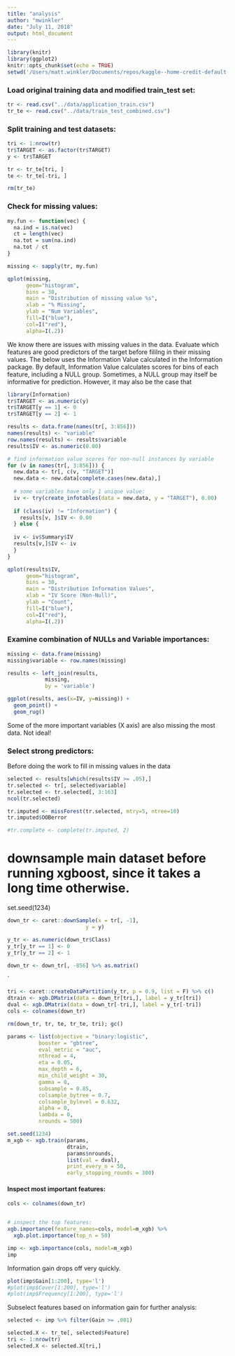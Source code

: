 ```yaml
---
title: "analysis"
author: "mwinkler"
date: "July 11, 2018"
output: html_document
---
```


```r
library(knitr)
library(ggplot2)
knitr::opts_chunk$set(echo = TRUE)
setwd('/Users/matt.winkler/Documents/repos/kaggle--home-credit-default-risk/mw')
```


### Load original training data and modified train_test set:
```r
tr <- read.csv("../data/application_train.csv")
tr_te <- read.csv("../data/train_test_combined.csv")

```

### Split training and test datasets:

```r
tri <- 1:nrow(tr)
tr$TARGET <- as.factor(tr$TARGET)
y <- tr$TARGET

tr <- tr_te[tri, ]
te <- tr_te[-tri, ]

rm(tr_te)
```

### Check for missing values:

```r
my.fun <- function(vec) {
  na.ind = is.na(vec)
  ct = length(vec)
  na.tot = sum(na.ind)
  na.tot / ct
}

missing <- sapply(tr, my.fun)

qplot(missing,
      geom="histogram",
      bins = 30,  
      main = "Distribution of missing value %s", 
      xlab = "% Missing",
      ylab = "Num Variables",
      fill=I("blue"), 
      col=I("red"), 
      alpha=I(.2))
```

We know there are issues with missing values in the data. Evaluate which features are good predictors of the target before fililng in their missing values. The below uses the Information Value calculated in the Information package. By default, Information Value calculates scores for bins of each feature, including a NULL group. Sometimes, a NULL group may itself be informative for prediction. However, it may also be the case that 

```r
library(Information)
tr$TARGET <- as.numeric(y)
tr$TARGET[y == 1] <- 0
tr$TARGET[y == 2] <- 1

results <- data.frame(names(tr[, 3:856]))
names(results) <- "variable"
row.names(results) <- results$variable
results$IV <- as.numeric(0.00)

# find information value scores for non-null instances by variable
for (v in names(tr[, 3:856])) {
  new.data <- tr[, c(v, "TARGET")]
  new.data <- new.data[complete.cases(new.data),]
  
  # some variables have only 1 unique value: 
  iv <- try(create_infotables(data = new.data, y = "TARGET"), 0.00)
  
  if (class(iv) != "Information") {
    results[v, ]$IV <- 0.00
  } else {
  
  iv <- iv$Summary$IV
  results[v,]$IV <- iv
  }
}

qplot(results$IV,
      geom="histogram",
      bins = 30,  
      main = "Distribution Information Values", 
      xlab = "IV Score (Non-Null)",
      ylab = "Count",
      fill=I("blue"), 
      col=I("red"), 
      alpha=I(.2))

```

### Examine combination of NULLs and Variable importances:

```r
missing <- data.frame(missing)
missing$variable <- row.names(missing)

results <- left_join(results,
            missing,
            by = 'variable')

ggplot(results, aes(x=IV, y=missing)) +
  geom_point() +
  geom_rug()

```

Some of the more important variables (X axis) are also missing the most data. Not ideal!

### Select strong predictors:

Before doing the work to fill in missing values in the data 

```r
selected <- results[which(results$IV >= .05),]
tr.selected <- tr[, selected$variable]
tr.selected <- tr.selected[, 3:163]
ncol(tr.selected)
```





```r


tr.imputed <- missForest(tr.selected, mtry=5, ntree=10)
tr.imputed$OOBerror

#tr.complete <- complete(tr.imputed, 2)

```




# downsample main dataset before running xgboost, since it takes a long time otherwise.
set.seed(1234)

```r
down_tr <- caret::downSample(x = tr[, -1],
                         y = y)

y_tr <- as.numeric(down_tr$Class)
y_tr[y_tr == 1] <- 0
y_tr[y_tr == 2] <- 1

down_tr <- down_tr[, -856] %>% as.matrix()

```
`

```r


tri <- caret::createDataPartition(y_tr, p = 0.9, list = F) %>% c()
dtrain <- xgb.DMatrix(data = down_tr[tri,], label = y_tr[tri])
dval <- xgb.DMatrix(data = down_tr[-tri,], label = y_tr[-tri])
cols <- colnames(down_tr)

rm(down_tr, tr, te, tr_te, tri); gc()

params <- list(objective = "binary:logistic",
          booster = "gbtree",
          eval_metric = "auc",
          nthread = 4,
          eta = 0.05,
          max_depth = 6,
          min_child_weight = 30,
          gamma = 0,
          subsample = 0.85,
          colsample_bytree = 0.7,
          colsample_bylevel = 0.632,
          alpha = 0,
          lambda = 0,
          nrounds = 500)

set.seed(1234)
m_xgb <- xgb.train(params, 
                   dtrain, 
                   params$nrounds, 
                   list(val = dval), 
                   print_every_n = 50, 
                   early_stopping_rounds = 300)

```


#### Inspect most important features:
```r

cols <- colnames(down_tr)


# inspect the top features:
xgb.importance(feature_names=cols, model=m_xgb) %>% 
  xgb.plot.importance(top_n = 50)

imp <- xgb.importance(cols, model=m_xgb)
imp
```


Information gain drops off very quickly.
```r
plot(imp$Gain[1:200], type='l')
#plot(imp$Cover[1:200], type='l')
#plot(imp$Frequency[1:200], type='l')
```

Subselect features based on information gain for further analysis:
```r
selected <- imp %>% filter(Gain >= .001)

selected.X <- tr_te[, selected$Feature]
tri <- 1:nrow(tr)
selected.X <- selected.X[tri,]
```

